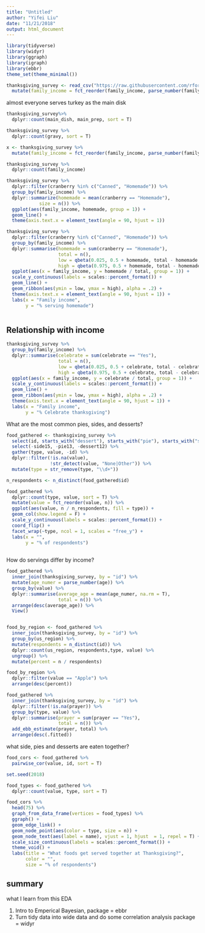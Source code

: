 ```yaml
---
title: "Untitled"
author: "Yifei Liu"
date: "11/21/2018"
output: html_document
---
```


```r
library(tidyverse)
library(widyr)
library(ggraph)
library(igraph)
library(ebbr)
theme_set(theme_minimal())
```


```r
thanksgiving_survey <- read_csv("https://raw.githubusercontent.com/rfordatascience/tidytuesday/master/data/2018-11-20/thanksgiving_meals.csv") %>%
  mutate(family_income = fct_reorder(family_income, parse_number(family_income)))
```


almost everyone serves turkey as the main disk 


```r
thanksgiving_survey%>%
  dplyr::count(main_dish, main_prep, sort = T)

thanksgiving_survey %>%
  dplyr::count(gravy, sort = T)

x <- thanksgiving_survey %>%
  mutate(family_income = fct_reorder(family_income, parse_number(family_income)))

thanksgiving_survey %>%
  dplyr::count(family_income)

thanksgiving_survey %>%
  dplyr::filter(cranberry %in% c("Canned", "Homemade")) %>%
  group_by(family_income) %>%
  dplyr::summarize(homemade = mean(cranberry == "Homemade"),
            size = n()) %>%
  ggplot(aes(family_income, homemade, group = 1)) +
  geom_line() +
  theme(axis.text.x = element_text(angle = 90, hjust = 1))

thanksgiving_survey %>%
  dplyr::filter(cranberry %in% c("Canned", "Homemade")) %>%
  group_by(family_income) %>%
  dplyr::summarise(homemade = sum(cranberry == "Homemade"),
                   total = n(),
                   low = qbeta(0.025, 0.5 + homemade, total - homemade + .5),
                   high = qbeta(0.975, 0.5 + homemade, total - homemade + .5)) %>%
  ggplot(aes(x = family_income, y = homemade / total, group = 1)) +
  scale_y_continuous(labels = scales::percent_format()) +
  geom_line() +
  geom_ribbon(aes(ymin = low, ymax = high), alpha = .2) + 
  theme(axis.text.x = element_text(angle = 90, hjust = 1)) +
  labs(x = "Family income",
       y = "% serving homemade")



```

## Relationship with income


```r
thanksgiving_survey %>%
  group_by(family_income) %>%
  dplyr::summarise(celebrate = sum(celebrate == "Yes"),
                   total = n(),
                   low = qbeta(0.025, 0.5 + celebrate, total - celebrate + .5),
                   high = qbeta(0.975, 0.5 + celebrate, total - celebrate + .5)) %>%
  ggplot(aes(x = family_income, y = celebrate / total, group = 1)) +
  scale_y_continuous(labels = scales::percent_format()) +
  geom_line() +
  geom_ribbon(aes(ymin = low, ymax = high), alpha = .2) + 
  theme(axis.text.x = element_text(angle = 90, hjust = 1)) +
  labs(x = "Family income",
       y = "% Celebrate thanksgiving")


```

What are the most common pies, sides, and desserts?

```r
food_gathered <- thanksgiving_survey %>%
  select(id, starts_with("dessert"), starts_with("pie"), starts_with("side")) %>%
  select(-side15, -pie13, -dessert12) %>%
  gather(type, value, -id) %>%
  dplyr::filter(!is.na(value),
                !str_detect(value, "None|Other")) %>%
  mutate(type = str_remove(type, "\\d+"))

n_respondents <- n_distinct(food_gathered$id)

food_gathered %>%
  dplyr::count(type, value, sort = T) %>%
  mutate(value = fct_reorder(value, n)) %>%
  ggplot(aes(value, n / n_respondents, fill = type)) +
  geom_col(show.legend = F) +
  scale_y_continuous(labels = scales::percent_format()) +
  coord_flip() +
  facet_wrap(~type, ncol = 1, scales = "free_y") +
  labs(x = "",
       y = "% of respondents")
  

```


How do servings differ by income?

```r


food_gathered %>% 
  inner_join(thanksgiving_survey, by = "id") %>%
  mutate(age_numer = parse_number(age)) %>%
  group_by(value) %>%
  dplyr::summarise(average_age = mean(age_numer, na.rm = T),
                   total = n()) %>%
  arrange(desc(average_age)) %>%
  View()


food_by_region <- food_gathered %>% 
  inner_join(thanksgiving_survey, by = "id") %>%
  group_by(us_region) %>%
  mutate(respondents = n_distinct(id)) %>%
  dplyr::count(us_region, respondents,type, value) %>%
  ungroup() %>%
  mutate(percent = n / respondents)

food_by_region %>%
  dplyr::filter(value == "Apple") %>%
  arrange(desc(percent))
```



```r
food_gathered %>% 
  inner_join(thanksgiving_survey, by = "id") %>%
  dplyr::filter(!is.na(prayer)) %>%
  group_by(type, value) %>%
  dplyr::summarise(prayer = sum(prayer == "Yes"),
                   total = n()) %>%
  add_ebb_estimate(prayer, total) %>%
  arrange(desc(.fitted))

```


what side, pies and desserts are eaten together?

```r

food_cors <- food_gathered %>%
  pairwise_cor(value, id, sort = T) 

set.seed(2018)

food_types <- food_gathered %>%
  dplyr::count(value, type, sort = T)

food_cors %>%
  head(75) %>%
  graph_from_data_frame(vertices = food_types) %>%
  ggraph() +
  geom_edge_link() +
  geom_node_point(aes(color = type, size = n)) +
  geom_node_text(aes(label = name), vjust = 1, hjust  = 1, repel = T) +
  scale_size_continuous(labels = scales::percent_format()) +
  theme_void() +
  labs(title = "What foods get served together at Thanksgiving?",
       color = "",
       size = "% of respondents")

```



## summary

what I learn from this EDA

1. Intro to Emperical Bayesian, package = ebbr
2. Turn tidy data into wide data and do some correlation analysis package = widyr
































